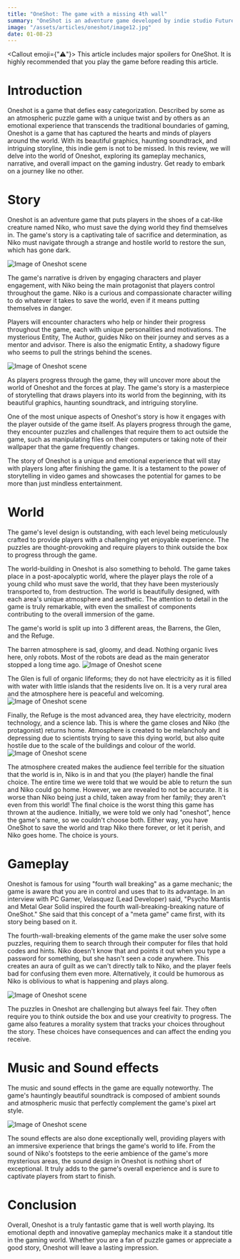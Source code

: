 ```yaml
---
title: "OneShot: The game with a missing 4th wall"
summary: "OneShot is an adventure game developed by indie studio Future Cat and published by Degica."
image: "/assets/articles/oneshot/image12.jpg"
date: 01-08-23
---
```


<Callout emoji={"⚠️"}>
    This article includes major spoilers for OneShot. It is highly recommended that you play the game before reading this article.
</Callout>  

# Introduction 

Oneshot is a game that defies easy categorization. Described by some as an atmospheric puzzle game with a unique twist and by others as an emotional experience that transcends the traditional boundaries of gaming, Oneshot is a game that has captured the hearts and minds of players around the world. With its beautiful graphics, haunting soundtrack, and intriguing storyline, this indie gem is not to be missed. In this review, we will delve into the world of Oneshot, exploring its gameplay mechanics, narrative, and overall impact on the gaming industry. Get ready to embark on a journey like no other.

# Story
Oneshot is an adventure game that puts players in the shoes of a cat-like creature named Niko, who must save the dying world they find themselves in. The game's story is a captivating tale of sacrifice and determination, as Niko must navigate through a strange and hostile world to restore the sun, which has gone dark.

![Image of Oneshot scene](/assets/articles/oneshot/image1.jpg)

The game's narrative is driven by engaging characters and player engagement, with Niko being the main protagonist that players control throughout the game. Niko is a curious and compassionate character willing to do whatever it takes to save the world, even if it means putting themselves in danger.

Players will encounter characters who help or hinder their progress throughout the game, each with unique personalities and motivations. The mysterious Entity, The Author, guides Niko on their journey and serves as a mentor and advisor. There is also the enigmatic Entity, a shadowy figure who seems to pull the strings behind the scenes.

![Image of Oneshot scene](/assets/articles/oneshot/image2.jpg)

As players progress through the game, they will uncover more about the world of Oneshot and the forces at play. The game's story is a masterpiece of storytelling that draws players into its world from the beginning, with its beautiful graphics, haunting soundtrack, and intriguing storyline.

One of the most unique aspects of Oneshot's story is how it engages with the player outside of the game itself. As players progress through the game, they encounter puzzles and challenges that require them to act outside the game, such as manipulating files on their computers or taking note of their wallpaper that the game frequently changes.

The story of Oneshot is a unique and emotional experience that will stay with players long after finishing the game. It is a testament to the power of storytelling in video games and showcases the potential for games to be more than just mindless entertainment.

# World
The game's level design is outstanding, with each level being meticulously crafted to provide players with a challenging yet enjoyable experience. The puzzles are thought-provoking and require players to think outside the box to progress through the game.

The world-building in Oneshot is also something to behold. The game takes place in a post-apocalyptic world, where the player plays the role of a young child who must save the world, that they have been mysteriously transported to, from destruction. The world is beautifully designed, with each area's unique atmosphere and aesthetic. The attention to detail in the game is truly remarkable, with even the smallest of components contributing to the overall immersion of the game. 

The game's world is split up into 3 different areas, the Barrens, the Glen, and the Refuge. 

The barren atmosphere is sad, gloomy, and dead. Nothing organic lives here, only robots. Most of the robots are dead as the main generator stopped a long time ago. 
![Image of Oneshot scene](/assets/articles/oneshot/image3.jpg)


The Glen is full of organic lifeforms; they do not have electricity as it is filled with water with little islands that the residents live on. It is a very rural area and the atmosphere here is peaceful and welcoming. 
![Image of Oneshot scene](/assets/articles/oneshot/image5.jpg)

Finally, the Refuge is the most advanced area, they have electricity, modern technology, and a science lab. This is where the game closes and Niko (the protagonist) returns home. Atmosphere is created to be melancholy and depressing due to scientists trying to save this dying world, but also quite hostile due to the scale of the buildings and colour of the world. 
![Image of Oneshot scene](/assets/articles/oneshot/image7.jpg)

The atmosphere created makes the audience feel terrible for the situation that the world is in, Niko is in and that you (the player) handle the final choice. The entire time we were told that we would be able to return the sun and Niko could go home. However, we are revealed to not be accurate. It is worse than Niko being just a child, taken away from her family; they aren't even from this world! The final choice is the worst thing this game has thrown at the audience. Initially, we were told we only had "oneshot", hence the game's name, so we couldn't choose both. Either way, you have OneShot to save the world and trap Niko there forever, or let it perish, and Niko goes home. The choice is yours. 

# Gameplay
Oneshot is famous for using "fourth wall breaking" as a game mechanic; the game is aware that you are in control and uses that to its advantage. In an interview with PC Gamer, Velasquez (Lead Developer) said, "Psycho Mantis and Metal Gear Solid inspired the fourth wall-breaking-breaking nature of OneShot." She said that this concept of a "meta game" came first, with its story being based on it.  

The fourth-wall-breaking elements of the game make the user solve some puzzles, requiring them to search through their computer for files that hold codes and hints. Niko doesn't know that and points it out when you type a password for something, but she hasn't seen a code anywhere. This creates an aura of guilt as we can't directly talk to Niko, and the player feels bad for confusing them even more. Alternatively, it could be humorous as Niko is oblivious to what is happening and plays along. 

![Image of Oneshot scene](/assets/articles/oneshot/image11.jpg)

The puzzles in Oneshot are challenging but always feel fair. They often require you to think outside the box and use your creativity to progress. The game also features a morality system that tracks your choices throughout the story. These choices have consequences and can affect the ending you receive.

# Music and Sound effects
The music and sound effects in the game are equally noteworthy. The game's hauntingly beautiful soundtrack is composed of ambient sounds and atmospheric music that perfectly complement the game's pixel art style.

![Image of Oneshot scene](/assets/articles/oneshot/image8.jpg)

The sound effects are also done exceptionally well, providing players with an immersive experience that brings the game's world to life. From the sound of Niko's footsteps to the eerie ambience of the game's more mysterious areas, the sound design in Oneshot is nothing short of exceptional. It truly adds to the game's overall experience and is sure to captivate players from start to finish.



# Conclusion
Overall, Oneshot is a truly fantastic game that is well worth playing. Its emotional depth and innovative gameplay mechanics make it a standout title in the gaming world. Whether you are a fan of puzzle games or appreciate a good story, Oneshot will leave a lasting impression.